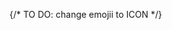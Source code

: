 
<Cards>
  <Card
    icon={"⚙️"}
    title="Api Reference"
    href="/router-api/api-reference"
    arrow={true}
  />
  <Card icon={"📚"} title="Guides" href="/router-api/guides" arrow={true} />
</Cards>

<Cards>
  <Card
    icon={"📕"}
    title=" Introduction"
    href="/router-api/introduction"
    arrow={true}
  />
  <Card
    icon={"🤓"}
    title="Avdanced Topics"
    href="/router-api/advanced"
    arrow={true}
  />
</Cards>

{/* TO DO: change emojii to ICON */}
